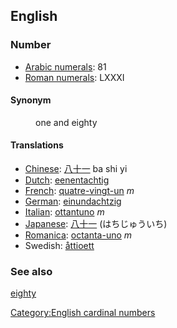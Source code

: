 ==English==

===Number===

*[[w:Arabic Numerals|Arabic numerals]]: 81
*[[w:Roman numerals|Roman numerals]]: LXXXI

====Synonym====
:one and eighty

====Translations====

*[[Chinese]]: [[八十一]] ba shi yi
*[[Dutch]]: [[eenentachtig]]
*[[French]]: [[quatre-vingt-un]] ''m''
*[[German]]: [[einundachtzig]]
*[[Italian]]: [[ottantuno]] ''m''
*[[Japanese]]: [[八十一]] (はちじゅういち)
*[[Romanica]]: [[octanta-uno]] ''m''
*Swedish: [[åttioett]]

===See also===

[[eighty]]

[[Category:English cardinal numbers]]